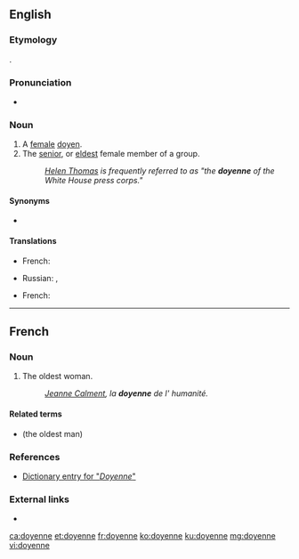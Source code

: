 {{also|doyenné}}
==English==

===Etymology===
{{borrowing|fr|lang=en}}.

===Pronunciation===
* {{rhymes|ɛn|lang=en}}

===Noun===
{{en-noun}}

# A [[female]] [[doyen]].
# The [[senior]], or [[eldest]] female member of a group.
#: ''[[w:Helen Thomas|Helen Thomas]] is frequently referred to as "the '''doyenne''' of the White House press corps."''

====Synonyms====
* {{l|en|grande dame}}

====Translations====
{{trans-top|female doyen}}
* French: {{t+|fr|doyenne|f}}
{{trans-mid}}
* Russian: {{t+|ru|специали́стка|f}}, {{t+|ru|профессиона́лка|f}}
{{trans-bottom}}

{{trans-top|oldest female in group}}
* French: {{t+|fr|doyenne|f}}
{{trans-mid}}
{{trans-bottom}}

----

==French==

===Noun===
{{fr-noun|f}}

# The oldest woman.
#: ''[[w:Jeanne Calment|Jeanne Calment]], la '''doyenne''' de l' humanité.''

====Related terms====
* {{l|fr|doyen}} (the oldest man)

===References===
* [http://www.bartleby.com/61/19/D0371900.html Dictionary entry for "''Doyenne''"]

===External links===
* {{R:TLFi}}

[[ca:doyenne]]
[[et:doyenne]]
[[fr:doyenne]]
[[ko:doyenne]]
[[ku:doyenne]]
[[mg:doyenne]]
[[vi:doyenne]]